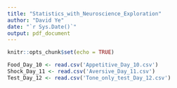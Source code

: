 ```yaml
---
title: "Statistics_with_Neuroscience_Exploration"
author: "David Ye"
date: "`r Sys.Date()`"
output: pdf_document
---
```


```r
knitr::opts_chunk$set(echo = TRUE)
```

```r
Food_Day_10 <- read.csv('Appetitive_Day_10.csv')
Shock_Day_11 <- read.csv('Aversive_Day_11.csv')
Test_Day_12 <- read.csv('Tone_only_test_Day_12.csv')
```